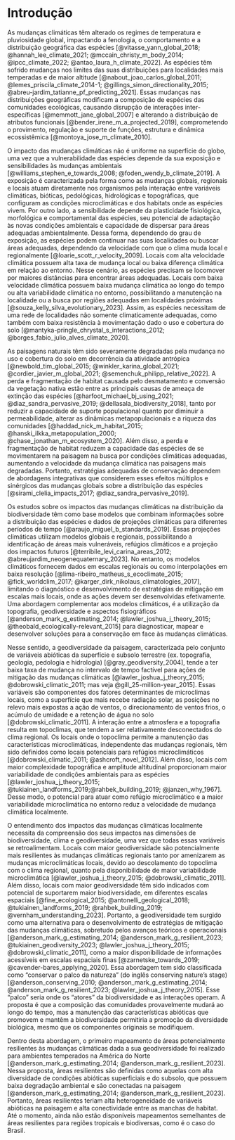 # Introdução

As mudanças climáticas têm alterado os regimes de temperatura e pluviosidade global, impactando a fenologia, o comportamento e a distribuição geográfica das espécies [@vitasse_yann_global_2018; @hannah_lee_climate_2021; @mccain_christy_m_body_2014; @ipcc_climate_2022; @antao_laura_h_climate_2022]. As espécies têm sofrido mudanças nos limites das suas distribuições para localidades mais temperadas e de maior altitude [@nabout_joao_carlos_global_2011; @lemes_priscila_climate_2014-1; @gillings_simon_directionality_2015; @abreu-jardim_tatianne_pf_predicting_2021]. Essas mudanças nas distribuições geográficas modificam a composição de espécies das comunidades ecológicas, causando disrupção de interações inter-específicas [@memmott_jane_global_2007] e alterando a distribuição de atributos funcionais [@bender_irene_m_a_projected_2019], comprometendo o provimento, regulação e suporte de funções, estrutura e dinâmica ecossistêmica [@montoya_jose_m_climate_2010].

O impacto das mudanças climáticas não é uniforme na superfície do globo, uma vez que a vulnerabilidade das espécies depende da sua exposição e sensibilidades às mudanças ambientais [@williams_stephen_e_towards_2008; @foden_wendy_b_climate_2019]. A exposição é caracterizada pela forma como as mudanças globais, regionais e locais atuam diretamente nos organismos pela interação entre variáveis climáticas, bióticas, pedológicas, hidrológicas e topográficas, que configuram  as condições microclimáticas e dos habitats onde as espécies vivem. Por outro lado, a sensibilidade depende da plasticidade fisiológica, morfológica e comportamental das espécies, seu potencial de adaptação às novas condições ambientais e capacidade de dispersar para áreas adequadas ambientalmente. Dessa forma, dependendo do grau de exposição, as espécies podem continuar nas suas localidades ou buscar áreas adequadas, dependendo da velocidade com que o clima muda local e regionalmente [@loarie_scott_r_velocity_2009]. Locais com alta velocidade climática possuem alta taxa de mudança local ou baixa diferença climática em relação ao entorno. Nesse cenário, as espécies precisam se locomover por maiores distâncias para encontrar áreas adequadas. Locais com baixa velocidade climática possuem baixa mudança climática ao longo do tempo ou alta variabilidade climática no entorno, possibilitando a manutenção na localidade ou a busca por regiões adequadas em localidades próximas [@souza_kelly_silva_evolutionary_2023]. Assim, as espécies necessitam de uma rede de localidades não somente climaticamente adequadas, como também com baixa resistência à movimentação dado o uso e cobertura do solo [@mantyka-pringle_chrystal_s_interactions_2012; @borges_fabio_julio_alves_climate_2020].

As paisagens naturais têm sido severamente degradadas pela mudança no uso e cobertura do solo em decorrência da atividade antrópica [@newbold_tim_global_2015; @winkler_karina_global_2021; @cordier_javier_m_global_2021; @semenchuk_philipp_relative_2022]. A perda e fragmentação de habitat causada pelo desmatamento e conversão da vegetação nativa estão entre as principais causas de ameaça de extinção das espécies [@harfoot_michael_bj_using_2021; @diaz_sandra_pervasive_2019; @dellasala_biodiversity_2018], tanto por reduzir a capacidade de suporte populacional quanto por diminuir a permeabilidade, alterar as dinâmicas metapopulacionais e a riqueza das comunidades [@haddad_nick_m_habitat_2015; @hanski_ilkka_metapopulation_2000; @chase_jonathan_m_ecosystem_2020]. Além disso, a perda e fragmentação de habitat reduzem a capacidade das espécies de se movimentarem na paisagem na busca por condições climáticas adequadas, aumentando a velocidade da mudança climática nas paisagens mais degradadas. Portanto, estratégias adequadas de conservação dependem de abordagens integrativas que considerem esses efeitos múltiplos e sinérgicos das mudanças globais sobre a distribuição das espécies [@sirami_clelia_impacts_2017; @diaz_sandra_pervasive_2019].

Os estudos sobre os impactos das mudanças climáticas na distribuição da biodiversidade têm como base modelos que combinam informações sobre a distribuição das espécies e dados de projeções climáticas para diferentes períodos de tempo [@araujo_miguel_b_standards_2019]. Essas projeções climáticas utilizam modelos globais e regionais, possibilitando a identificação de áreas mais vulneráveis, refúgios climáticos e a projeção dos impactos futuros [@terribile_levi_carina_areas_2012; @abreujardim_neogenequaternary_2023]. No entanto, os modelos climáticos fornecem dados em escalas regionais ou como interpolações em baixa resolução [@lima-ribeiro_matheus_s_ecoclimate_2015; @fick_worldclim_2017; @karger_dirk_nikolaus_climatologies_2017], limitando o diagnóstico e desenvolvimento de estratégias de mitigação em escalas mais locais, onde as ações devem ser desenvolvidas efetivamente. Uma abordagem complementar aos modelos climáticos, é a utilização da topografia, geodiversidade e aspectos fisiográficos [@anderson_mark_g_estimating_2014; @lawler_joshua_j_theory_2015; @theobald_ecologically-relevant_2015] para diagnosticar, mapear e desenvolver soluções para a conservação em face às mudanças climáticas.

Nesse sentido, a geodiversidade da paisagem, caracterizada pelo conjunto de variáveis abióticas da superfície e subsolo terrestre (ex. topografia, geologia, pedologia e hidrologia) [@gray_geodiversity_2004], tende a ter baixa taxa de mudança no intervalo de tempo factível para ações de mitigação das mudanças climáticas [@lawler_joshua_j_theory_2015; @dobrowski_climatic_2011; mas veja @gill_25-million-year_2015]. Essas variáveis são componentes dos fatores determinantes de microclimas locais, como a superfície que mais recebe radiação solar, as posições no relevo mais expostas a ação de ventos, o direcionamento de ventos frios, o acúmulo de umidade e a retenção de água no solo [@dobrowski_climatic_2011]. A interação entre a atmosfera e a topografia resulta em topoclimas, que tendem a ser relativamente desconectados do clima regional. Os locais onde o topoclima permite a manutenção das características microclimáticas, independente das mudanças regionais, têm sido definidos como locais potenciais para refúgios microclimáticos [@dobrowski_climatic_2011; @ashcroft_novel_2012]. Além disso, locais com maior complexidade topográfica e amplitude altitudinal proporcionam maior variabilidade de condições ambientais para as espécies [@lawler_joshua_j_theory_2015; @tukiainen_landforms_2019;@rahbek_building_2019; @janzen_why_1967]. Desse modo, o potencial para atuar como refúgio microclimático e a maior variabilidade microclimática no entorno reduz a velocidade de mudança climática localmente.

O entendimento dos impactos das mudanças climáticas localmente necessita da compreensão dos seus impactos nas dimensões de biodiversidade, clima e geodiversidade, uma vez que todas essas variáveis se retroalimentam. Locais com maior geodiversidade são potencialmente mais resilientes às mudanças climáticas regionais tanto por amenizarem as mudanças microclimáticas locais, devido ao descolamento do topoclima com o clima regional, quanto pela disponibilidade de maior variabilidade microclimática [@lawler_joshua_j_theory_2015; @dobrowski_climatic_2011]. Além disso, locais com maior geodiversidade têm sido indicados com potencial de suportarem maior biodiversidade, em diferentes escalas espaciais [@fine_ecological_2015; @antonelli_geological_2018; @tukiainen_landforms_2019; @rahbek_building_2019; @vernham_understanding_2023]. Portanto, a geodiversidade tem surgido como uma alternativa para o desenvolvimento de estratégias de mitigação das mudanças climáticas, sobretudo pelos avanços teóricos e operacionais [@anderson_mark_g_estimating_2014; @anderson_mark_g_resilient_2023; @tukiainen_geodiversity_2023; @lawler_joshua_j_theory_2015; @dobrowski_climatic_2011], como a maior disponibilidade de informações acessíveis em escalas espaciais finas [@zarnetske_towards_2019; @cavender-bares_applying_2020]. Essa abordagem tem sido classificada como “conservar o palco da natureza” (do inglês conserving nature’s stage) [@anderson_conserving_2010; @anderson_mark_g_estimating_2014; @anderson_mark_g_resilient_2023; @lawler_joshua_j_theory_2015]. Esse “palco” seria onde os “atores” da biodiversidade e as interações operam. A proposta é que a composição das comunidades provavelmente mudará ao longo do tempo, mas a manutenção das características abióticas que promovem e mantêm a biodiversidade permitiria a promoção da diversidade biológica, mesmo que os componentes originais se modifiquem.

Dentro desta abordagem, o primeiro mapeamento de áreas potencialmente resilientes às mudanças climáticas dada a sua geodiversidade foi realizado para ambientes temperados na América do Norte [@anderson_mark_g_estimating_2014; @anderson_mark_g_resilient_2023]. Nessa proposta, áreas resilientes são definidas como aquelas com alta diversidade de condições abióticas superficiais e do subsolo, que possuem baixa degradação ambiental e são conectadas na paisagem [@anderson_mark_g_estimating_2014; @anderson_mark_g_resilient_2023]. Portanto, áreas resilientes teriam alta heterogeneidade de variáveis abióticas na paisagem e alta conectividade entre as manchas de habitat. Até o momento, ainda não estão disponíveis mapeamentos semelhantes de áreas resilientes para regiões tropicais e biodiversas, como é o caso do Brasil.


